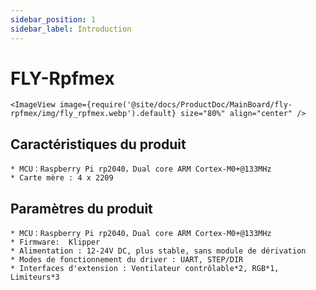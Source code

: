 ```yaml
---
sidebar_position: 1
sidebar_label: Introduction
---
```


# FLY-Rpfmex

    <ImageView image={require('@site/docs/ProductDoc/MainBoard/fly-rpfmex/img/fly_rpfmex.webp').default} size="80%" align="center" />

## Caractéristiques du produit

    * MCU：Raspberry Pi rp2040，Dual core ARM Cortex-M0+@133MHz
    * Carte mère : 4 x 2209


## Paramètres du produit

    * MCU：Raspberry Pi rp2040，Dual core ARM Cortex-M0+@133MHz
    * Firmware:  Klipper
    * Alimentation : 12-24V DC, plus stable, sans module de dérivation
    * Modes de fonctionnement du driver : UART, STEP/DIR
    * Interfaces d'extension : Ventilateur contrôlable*2, RGB*1, Limiteurs*3